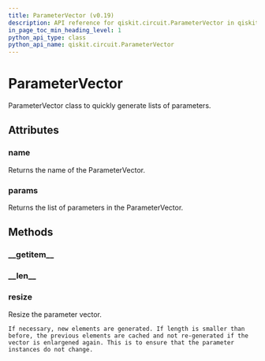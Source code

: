 ```yaml
---
title: ParameterVector (v0.19)
description: API reference for qiskit.circuit.ParameterVector in qiskit v0.19
in_page_toc_min_heading_level: 1
python_api_type: class
python_api_name: qiskit.circuit.ParameterVector
---
```


# ParameterVector

<Class id="qiskit.circuit.ParameterVector" isDedicatedPage={true} github="https://github.com/qiskit/qiskit/tree/stable/0.14/qiskit/circuit/parametervector.py" signature="ParameterVector(name, length=0)" modifiers="class">
  ParameterVector class to quickly generate lists of parameters.

  ## Attributes

  <span id="parametervector-name" />

  ### name

  <Attribute id="qiskit.circuit.ParameterVector.name">
    Returns the name of the ParameterVector.
  </Attribute>

  <span id="parametervector-params" />

  ### params

  <Attribute id="qiskit.circuit.ParameterVector.params">
    Returns the list of parameters in the ParameterVector.
  </Attribute>

  ## Methods

  <span id="parametervector-getitem" />

  ### \_\_getitem\_\_

  <Function id="qiskit.circuit.ParameterVector.__getitem__" signature="ParameterVector.__getitem__(key)" />

  <span id="parametervector-len" />

  ### \_\_len\_\_

  <Function id="qiskit.circuit.ParameterVector.__len__" signature="ParameterVector.__len__()" />

  <span id="parametervector-resize" />

  ### resize

  <Function id="qiskit.circuit.ParameterVector.resize" signature="ParameterVector.resize(length)">
    Resize the parameter vector.

    If necessary, new elements are generated. If length is smaller than before, the previous elements are cached and not re-generated if the vector is enlargened again. This is to ensure that the parameter instances do not change.
  </Function>
</Class>

